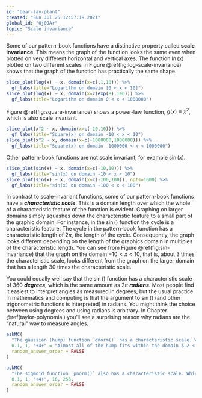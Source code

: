 ```yaml
---
id: "bear-lay-plant"
created: "Sun Jul 25 12:57:19 2021"
global_id: "Qj0JAr"
topic: "Scale invariance"
---
```


Some of our pattern-book functions have a distinctive property called **scale invariance**. This means the graph of the function looks the same even when plotted on very different horizontal and vertical axes. The function $\ln(x)$ plotted on two different scales in Figure \@ref(fig:log-scale-invariance) shows that the graph of the function has practically the same shape. 

```r
slice_plot(log(x) ~ x, domain(x=c(.1,10))) %>%
  gf_labs(title="Logarithm on domain [0 < x < 10]")
slice_plot(log(x) ~ x, domain(x=c(exp(8),1e6))) %>%
  gf_labs(title="Logarithm on domain 0 < x < 1000000")
```

Figure \@ref(fig:square-invariance) shows a power-law function, $g(x) \equiv x^2$, which is also scale invariant.

```r
slice_plot(x^2 ~ x, domain(x=c(-10,10))) %>%
  gf_labs(title="Square(x) on domain -10 < x < 10")
slice_plot(x^2 ~ x, domain(x=c(-1000000,1000000))) %>%
  gf_labs(title="Square(x) on domain -1000000 < x < 1000000")
```

Other pattern-book functions are not scale invariant, for example $\sin(x)$.

```r
slice_plot(sin(x) ~ x, domain(x=c(-10,10))) %>%
  gf_labs(title="sin(x) on domain -10 < x < 10")
slice_plot(sin(x) ~ x, domain(x=c(-100,100)), npts=1000) %>%
  gf_labs(title="sin(x) on domain -100 < x < 100")
```

In contrast to scale-invariant functions, some of our pattern-book functions have a ***characteristic scale***. This is a domain length over which the whole of a characteristic feature of the function is evident. Graphing on larger domains simply squashes down the characteristic feature to a small part of the graphic domain. For instance, in the $\sin()$ function the cycle is a characteristic feature. The cycle in the pattern-book function has a characteristic length of $2 \pi$, the length of the cycle. Consequently, the graph looks different depending on the length of the graphics domain in multiples of the characteristic length. You can see from Figure \@ref(fig:sin-invariance) that the graph on the domain $-10 < x < 10$, that is, about 3 times the characteristic scale, looks different from the graph on the larger domain that has a length 30 times the characteristic scale.

You could equally well say that the $\sin()$ function has a characteristic scale of 360 ***degrees***, which is the same amount as $2 \pi$ ***radians***. Most people find it easiest to interpret angles as measured in degrees, but the usual practice in mathematics and computing is that the argument to $\sin()$ (and other trigonometric functions is interpreted) in radians. You might think the choice between using degrees and using radians is arbitrary. In Chapter \@ref(taylor-polynomial) you'll see a surprising reason why radians are the "natural" way to measure angles.

```r
askMC(
  "The gaussian (hump) function `dnorm()` has a characteristic scale. Which of these is a domain length that can encompass the characteristic shape of the gaussian?",
  0.1, 1, "+4+" = "Almost all of the hump fits within the domain $-2 < x < 4$, having length 4.", 16, 256,
  random_answer_order = FALSE
)
```

```r
askMC(
  "The sigmoid function `pnorm()` also has a characteristic scale. Which of these is a domain length that can encompass the characteristic shape of the sigmoid?",
  0.1, 1, "+4+", 16, 256,
  random_answer_order = FALSE
)
```
